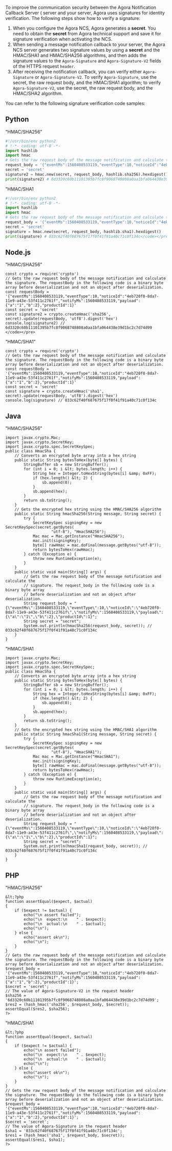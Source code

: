 
To improve the communication security between the Agora Notification Callback Server ( server and your server, Agora uses signatures for identity verification. The following steps show how to verify a signature:

1. When you configure the Agora NCS, Agora generates a **secret**. You need to obtain the **secret** from Agora technical support and save it for signature verification when activating the NCS.
2. When sending a message notification callback to your server, the Agora NCS server generates two signature values by using a **secret** and the HMAC/SHA1 and HMAC/SHA256 algorithms, and then adds the signature values to the `Agora-Signature` and `Agora-Signature-V2` fields of the HTTPS request `header`.
3. After receiving the notification callback, you can verify either `Agora-Signature` or `Agora-Signature-V2`. To verify `Agora-Signature`, use the secret, the raw request body, and the HMAC/SHA1 algorithm; to verify `Agora-Signature-V2`, use the secret, the raw request body, and the HMAC/SHA2 algorithm.

You can refer to the following signature verification code samples:

## Python


"HMAC/SHA256"

```python
#!/usr/bin/env python2
# !-*- coding: utf-8 -*-
import hashlib
import hmac
# Gets the raw request body of the message notification and calculate the signature. The request_body in the following code is a binary byte array before deserialization and not a dictionary after deserialization.
request_body = '{"eventMs":1560408533119,"eventType":10,"noticeId":"4eb720f0-8da7-11e9-a43e-53f411c2761f","notifyMs":1560408533119,"payload":{"a":"1","b":2},"productId":1}'
secret = 'secret'
signature2 = hmac.new(secret, request_body, hashlib.sha256).hexdigest()
print(signature2) # 6d3320c60b11101395b7fc8f9068748808a0aa1bfa064438e39d1bc2c7d74d99</code></pre>
```


"HMAC/SHA1 

```python
#!/usr/bin/env python2
# !-*- coding: utf-8 -*-
import hashlib
import hmac
# Gets the raw request body of the message notification and calculate the signature. The request_body in the following code is a binary byte array before deserialization and not a dictionary after deserialization.
request_body = '{"eventMs":1560408533119,"eventType":10,"noticeId":"4eb720f0-8da7-11e9-a43e-53f411c2761f","notifyMs":1560408533119,"payload":{"a":"1","b":2},"productId":1}'
secret = 'secret'
signature = hmac.new(secret, request_body, hashlib.sha1).hexdigest()
print(signature) # 033c62f40f687675f17f0f41f91a40c71c0f134c</code></pre>
```

## Node.js

"HMAC/SHA256"

```
const crypto = require('crypto')
// Gets the raw request body of the message notification and calculate the signature. The requestBody in the following code is a binary byte array before deserialization and not an object after deserialization.
const requestBody = '{"eventMs":1560408533119,"eventType":10,"noticeId":"4eb720f0-8da7-11e9-a43e-53f411c2761f","notifyMs":1560408533119,"payload":{"a":"1","b":2},"productId":1}'  
const secret = 'secret'   
const signature2 = crypto.createHmac('sha256', secret).update(requestBody, 'utf8').digest('hex')
console.log(signature2) // 6d3320c60b11101395b7fc8f9068748808a0aa1bfa064438e39d1bc2c7d74d99
</code></pre>
```


"HMAC/SHA1"

```
const crypto = require('crypto')
// Gets the raw request body of the message notification and calculate the signature. The requestBody in the following code is a binary byte array before deserialization and not an object after deserialization.
const requestBody = '{"eventMs":1560408533119,"eventType":10,"noticeId":"4eb720f0-8da7-11e9-a43e-53f411c2761f","notifyMs":1560408533119,"payload":{"a":"1","b":2},"productId":1}'  
const secret = 'secret'  
const signature = crypto.createHmac('sha1', secret).update(requestBody, 'utf8').digest('hex')  
console.log(signature) // 033c62f40f687675f17f0f41f91a40c71c0f134c
```

## Java

"HMAC/SHA256"

```
import javax.crypto.Mac;
import javax.crypto.SecretKey;
import javax.crypto.spec.SecretKeySpec;
public class HmacSha {
    // Converts an encrypted byte array into a hex string
    public static String bytesToHex(byte[] bytes) {
        StringBuffer sb = new StringBuffer();
        for (int i = 0; i &lt; bytes.length; i++) {
            String hex = Integer.toHexString(bytes[i] &amp; 0xFF);
            if (hex.length() &lt; 2) {
                sb.append(0);
            }
            sb.append(hex);
        }
        return sb.toString();
    }
    // Gets the encrypted hex string using the HMAC/SHA256 algorithm
    public static String hmacSha256(String message, String secret) {
        try {
            SecretKeySpec signingKey = new SecretKeySpec(secret.getBytes(
                    "utf-8"), "HmacSHA256");
            Mac mac = Mac.getInstance("HmacSHA256");
            mac.init(signingKey);
            byte[] rawHmac = mac.doFinal(message.getBytes("utf-8"));
            return bytesToHex(rawHmac);
        } catch (Exception e) {
            throw new RuntimeException(e);
        }
    }
    public static void main(String[] args) {
        // Gets the raw request body of the message notification and calculate the
        // signature. The request_body in the following code is a binary byte array
        // before deserialization and not an object after deserialization.
        String request_body = "{\"eventMs\":1560408533119,\"eventType\":10,\"noticeId\":\"4eb720f0-8da7-11e9-a43e-53f411c2761f\",\"notifyMs\":1560408533119,\"payload\":{\"a\":\"1\",\"b\":2},\"productId\":1}";
        String secret = "secret";
        System.out.println(hmacSha256(request_body, secret)); // 033c62f40f687675f17f0f41f91a40c71c0f134c
    }
}
```

"HMAC/SHA1 

```
import javax.crypto.Mac;
import javax.crypto.SecretKey;
import javax.crypto.spec.SecretKeySpec;
public class HmacSha {
    // Converts an encrypted byte array into a hex string
    public static String bytesToHex(byte[] bytes) {
        StringBuffer sb = new StringBuffer();
        for (int i = 0; i &lt; bytes.length; i++) {
            String hex = Integer.toHexString(bytes[i] &amp; 0xFF);
            if (hex.length() &lt; 2) {
                sb.append(0);
            }
            sb.append(hex);
        }
        return sb.toString();
    }
    // Gets the encrypted hex string using the HMAC/SHA1 algorithm
    public static String hmacSha1(String message, String secret) {
        try {
            SecretKeySpec signingKey = new SecretKeySpec(secret.getBytes(
                    "utf-8"), "HmacSHA1");
            Mac mac = Mac.getInstance("HmacSHA1");
            mac.init(signingKey);
            byte[] rawHmac = mac.doFinal(message.getBytes("utf-8"));
            return bytesToHex(rawHmac);
        } catch (Exception e) {
            throw new RuntimeException(e);
        }
    }
    public static void main(String[] args) {
        // Gets the raw request body of the message notification and calculate the
        // signature. The request_body in the following code is a binary byte array
        // before deserialization and not an object after deserialization.
        String request_body = "{\"eventMs\":1560408533119,\"eventType\":10,\"noticeId\":\"4eb720f0-8da7-11e9-a43e-53f411c2761f\",\"notifyMs\":1560408533119,\"payload\":{\"a\":\"1\",\"b\":2},\"productId\":1}";
        String secret = "secret";
        System.out.println(hmacSha1(request_body, secret)); // 033c62f40f687675f17f0f41f91a40c71c0f134c
    }
}
```


## PHP

"HMAC/SHA256"

```
&lt;?php
function assertEqual($expect, $actual)
{
    if ($expect != $actual) {
        echo("\n assert failed");
        echo("\n  expect:\n    " . $expect);
        echo("\n  actual:\n    " . $actual);
        echo("\n");
    } else {
        echo("assert ok\n");
        echo("\n");
    }
}
// Gets the raw request body of the message notification and calculate the signature. The requestBody in the following code is a binary byte array before deserialization and not an object after deserialization.
$request_body = '{"eventMs":1560408533119,"eventType":10,"noticeId":"4eb720f0-8da7-11e9-a43e-53f411c2761f","notifyMs":1560408533119,"payload":{"a":"1","b":2},"productId":1}';
$secret = 'secret';
// The value of Agora-Signature-V2 in the request header
$sha256 = '6d3320c60b11101395b7fc8f9068748808a0aa1bfa064438e39d1bc2c7d74d99';
$res2 = (hash_hmac('sha256', $request_body, $secret));
assertEqual($res2, $sha256);
?>
```


"HMAC/SHA1

```
&lt;?php
function assertEqual($expect, $actual)
{
    if ($expect != $actual) {
        echo("\n assert failed");
        echo("\n  expect:\n    " . $expect);
        echo("\n  actual:\n    " . $actual);
        echo("\n");
    } else {
        echo("assert ok\n");
        echo("\n");
    }
}
// Gets the raw request body of the message notification and calculate the signature. The requestBody in the following code is a binary byte array before deserialization and not an object after deserialization.
$request_body = '{"eventMs":1560408533119,"eventType":10,"noticeId":"4eb720f0-8da7-11e9-a43e-53f411c2761f","notifyMs":1560408533119,"payload":{"a":"1","b":2},"productId":1}';
$secret = 'secret';
// The value of Agora-Signature in the request header
$sha1 = '033c62f40f687675f17f0f41f91a40c71c0f134c';  
$res1 = (hash_hmac('sha1', $request_body, $secret));
assertEqual($res1, $sha1);
?>
```
